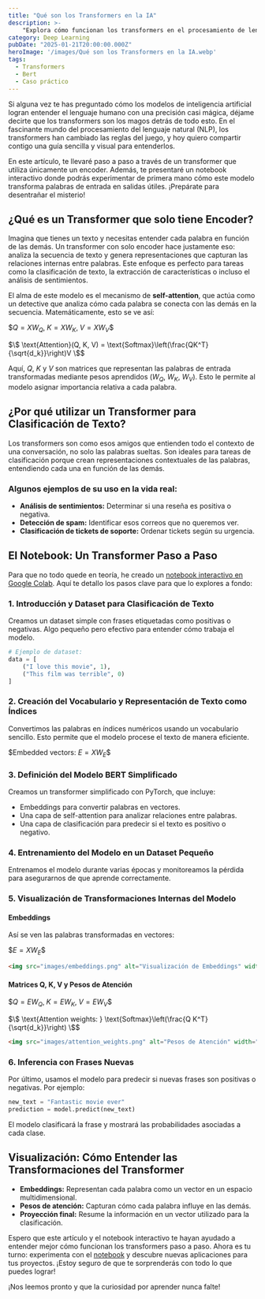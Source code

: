 ```yaml
---
title: "Qué son los Transformers en la IA"
description: >-
    "Explora cómo funcionan los transformers en el procesamiento de lenguaje natural con una guía clara y paso a paso. Entiende conceptos clave como self-attention y su aplicación en clasificación de texto."
category: Deep Learning
pubDate: "2025-01-21T20:00:00.000Z"
heroImage: '/images/Qué son los Transformers en la IA.webp'
tags:
  - Transformers
  - Bert
  - Caso práctico
---
```


Si alguna vez te has preguntado cómo los modelos de inteligencia artificial logran entender el lenguaje humano con una precisión casi mágica, déjame decirte que los transformers son los magos detrás de todo esto. En el fascinante mundo del procesamiento del lenguaje natural (NLP), los transformers han cambiado las reglas del juego, y hoy quiero compartir contigo una guía sencilla y visual para entenderlos.

En este artículo, te llevaré paso a paso a través de un transformer que utiliza únicamente un encoder. Además, te presentaré un notebook interactivo donde podrás experimentar de primera mano cómo este modelo transforma palabras de entrada en salidas útiles. ¡Prepárate para desentrañar el misterio!

## ¿Qué es un Transformer que solo tiene Encoder?

Imagina que tienes un texto y necesitas entender cada palabra en función de las demás. Un transformer con solo encoder hace justamente eso: analiza la secuencia de texto y genera representaciones que capturan las relaciones internas entre palabras. Este enfoque es perfecto para tareas como la clasificación de texto, la extracción de características o incluso el análisis de sentimientos.

El alma de este modelo es el mecanismo de **self-attention**, que actúa como un detective que analiza cómo cada palabra se conecta con las demás en la secuencia. Matemáticamente, esto se ve así:

$\$
Q = XW_Q, \; K = XW_K, \; V = XW_V
\$$

$\$
\text{Attention}(Q, K, V) = \text{Softmax}\left(\frac{QK^T}{\sqrt{d_k}}\right)V
\$$

Aquí, $Q$, $K$ y $V$ son matrices que representan las palabras de entrada transformadas mediante pesos aprendidos ($W_Q$, $W_K$, $W_V$). Esto le permite al modelo asignar importancia relativa a cada palabra.

## ¿Por qué utilizar un Transformer para Clasificación de Texto?

Los transformers son como esos amigos que entienden todo el contexto de una conversación, no solo las palabras sueltas. Son ideales para tareas de clasificación porque crean representaciones contextuales de las palabras, entendiendo cada una en función de las demás.

### Algunos ejemplos de su uso en la vida real:

- **Análisis de sentimientos:** Determinar si una reseña es positiva o negativa.
- **Detección de spam:** Identificar esos correos que no queremos ver.
- **Clasificación de tickets de soporte:** Ordenar tickets según su urgencia.

## El Notebook: Un Transformer Paso a Paso

Para que no todo quede en teoría, he creado un [notebook interactivo en Google Colab](https://colab.research.google.com/drive/1zUpluuIwXAoKM0T6AFcQN9jYqvh4vTJc). Aquí te detallo los pasos clave para que lo explores a fondo:

### 1. Introducción y Dataset para Clasificación de Texto

Creamos un dataset simple con frases etiquetadas como positivas o negativas. Algo pequeño pero efectivo para entender cómo trabaja el modelo.

```python
# Ejemplo de dataset:
data = [
    ("I love this movie", 1),
    ("This film was terrible", 0)
]
```

### 2. Creación del Vocabulario y Representación de Texto como Índices

Convertimos las palabras en índices numéricos usando un vocabulario sencillo. Esto permite que el modelo procese el texto de manera eficiente.

$\$
\text{Embedded vectors: } E = XW_E
\$$

### 3. Definición del Modelo BERT Simplificado

Creamos un transformer simplificado con PyTorch, que incluye:
- Embeddings para convertir palabras en vectores.
- Una capa de self-attention para analizar relaciones entre palabras.
- Una capa de clasificación para predecir si el texto es positivo o negativo.

### 4. Entrenamiento del Modelo en un Dataset Pequeño

Entrenamos el modelo durante varias épocas y monitoreamos la pérdida para asegurarnos de que aprende correctamente.

### 5. Visualización de Transformaciones Internas del Modelo

#### Embeddings
Así se ven las palabras transformadas en vectores:

$\$
E = XW_E
\$$

```html
<img src="images/embeddings.png" alt="Visualización de Embeddings" width="600">
```

#### Matrices Q, K, V y Pesos de Atención

$\$
Q = EW_Q, \; K = EW_K, \; V = EW_V
\$$

$\$
\text{Attention weights: } \text{Softmax}\left(\frac{Q K^T}{\sqrt{d_k}}\right)
\$$

```html
<img src="images/attention_weights.png" alt="Pesos de Atención" width="600">
```

### 6. Inferencia con Frases Nuevas

Por último, usamos el modelo para predecir si nuevas frases son positivas o negativas. Por ejemplo:

```python
new_text = "Fantastic movie ever"
prediction = model.predict(new_text)
```

El modelo clasificará la frase y mostrará las probabilidades asociadas a cada clase.

## Visualización: Cómo Entender las Transformaciones del Transformer

- **Embeddings:** Representan cada palabra como un vector en un espacio multidimensional.
- **Pesos de atención:** Capturan cómo cada palabra influye en las demás.
- **Proyección final:** Resume la información en un vector utilizado para la clasificación.



Espero que este artículo y el notebook interactivo te hayan ayudado a entender mejor cómo funcionan los transformers paso a paso. Ahora es tu turno: experimenta con el [notebook](https://colab.research.google.com/drive/1zUpluuIwXAoKM0T6AFcQN9jYqvh4vTJc) y descubre nuevas aplicaciones para tus proyectos. ¡Estoy seguro de que te sorprenderás con todo lo que puedes lograr!

¡Nos leemos pronto y que la curiosidad por aprender nunca falte!

